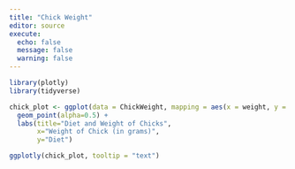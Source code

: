 ```yaml
---
title: "Chick Weight"
editor: source
execute: 
  echo: false
  message: false
  warning: false
---
```


```r
library(plotly)
library(tidyverse)

chick_plot <- ggplot(data = ChickWeight, mapping = aes(x = weight, y = Diet, text = weight)) +
  geom_point(alpha=0.5) +
  labs(title="Diet and Weight of Chicks",
       x="Weight of Chick (in grams)",
       y="Diet")

ggplotly(chick_plot, tooltip = "text")
```

